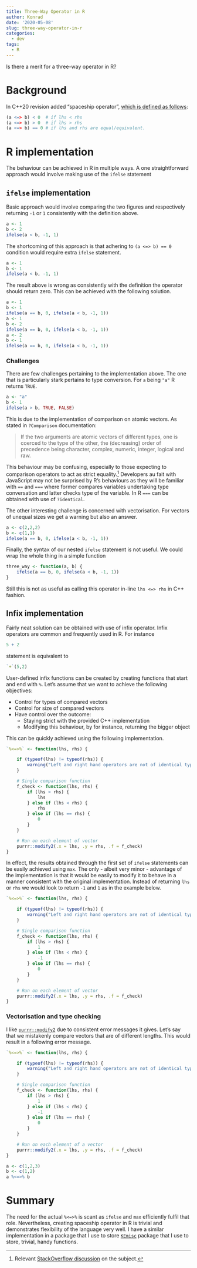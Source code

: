 ```yaml
---
title: Three-Way Operator in R
author: Konrad
date: '2020-05-08'
slug: three-way-operator-in-r
categories:
  - dev
tags:
  - R
---
```


Is there a merit for a three-way operator in R?

# Background

In C++20 revision added "spaceship operator", [which is defined as follows](https://en.cppreference.com/w/cpp/language/operator_comparison#Three-way_comparison):

```r
(a <=> b) < 0  # if lhs < rhs
(a <=> b) > 0  # if lhs > rhs
(a <=> b) == 0 # if lhs and rhs are equal/equivalent.
```

# R implementation

The behaviour can be achieved in R in multiple ways. A one straightforward approach would involve making use of the `ifelse` statement

## `ifelse` implementation

Basic approach would involve comparing the two figures and respectively returning `-1` or `1` consistently with the definition above.

```r
a <- 1
b <- 2
ifelse(a < b, -1, 1)
```

The shortcoming of this approach is that adhering to `(a <=> b) == 0` condition would require extra `ifelse` statement.

```r
a <- 1
b <- 1
ifelse(a < b, -1, 1)
```

The result above is wrong as consistently with the definition the operator should return zero. This can be achieved with the following solution.

```r
a <- 1
b <- 1
ifelse(a == b, 0, ifelse(a < b, -1, 1))
a <- 1
b <- 2
ifelse(a == b, 0, ifelse(a < b, -1, 1))
a <- 2
b <- 1
ifelse(a == b, 0, ifelse(a < b, -1, 1))
```

### Challenges

There are few challenges pertaining to the implementation above. The one that is particularly stark pertains to type conversion. For `a` being `"a"` R returns `TRUE`.

```r
a <- "a"
b <- 1
ifelse(a > b, TRUE, FALSE)
```

This is due to the implementation of comparison on atomic vectors. As stated in `?Comparison` documentation:

> If the two arguments are atomic vectors of different types, one is coerced to the type of the other, the (decreasing) order of precedence being character, complex, numeric, integer, logical and raw.

This behaviour may be confusing, especially to those expecting to comparison operators to act as strict equality.^[Relevant [StackOverflow discussion](https://stackoverflow.com/q/14932015/1655567) on the subject.] Developers au fait with JavaScript may not be surprised by R's behaviours as they will be familiar with `==` and `===` where former compares variables undertaking type conversation and latter checks type of the variable. In R `===` can be obtained with use of `?identical`.

The other interesting challenge is concerned with vectorisation. For vectors of unequal sizes we get a warning but also an answer.

```r
a <- c(2,2,2)
b <- c(1,1)
ifelse(a == b, 0, ifelse(a < b, -1, 1))
```

Finally, the syntax of our nested `ifelse` statement is not useful. We could wrap the whole thing in a simple function

```r
three_way <- function(a, b) {
    ifelse(a == b, 0, ifelse(a < b, -1, 1))
}
```

Still this is not as useful as calling this operator in-line `lhs <=> rhs` in C++ fashion.

## Infix implementation

Fairly neat solution can be obtained with use of infix operator. Infix operators are common and frequently used in R. For instance 

```r
5 + 2
```

statement is equivalent to

```r
`+`(5,2)
```

User-defined infix functions can be created by creating functions that start and end with `%`. Let's assume that we want to achieve the following objectives:

 - Control for types of compared vectors
 - Control for size of compared vectors
 - Have control over the outcome:
   - Staying strict with the provided C++ implementation
   - Modifying this behaviour, by for instance, returning the bigger object
   
This can be quickly achieved using the following implementation. 

```r
`%<=>%` <- function(lhs, rhs) {

    if (typeof(lhs) != typeof(rhs)) {
        warning("Left and right hand operators are not of identical types.")
    }

    # Single comparison function
    f_check <- function(lhs, rhs) {
        if (lhs > rhs) {
            lhs
        } else if (lhs < rhs) {
            rhs
        } else if (lhs == rhs) {
            0
        }
    }

    # Run on each element of vector
    purrr::modify2(.x = lhs, .y = rhs, .f = f_check)
}
```

In effect, the results obtained through the first set of `ifelse` statements can be easily achieved using `max`. The only - albeit very minor - advantage of the implementation is that it would be easily to modify it to behave in a manner consistent with the original implementation. Instead of returning `lhs` or `rhs` we would look to return `-1` and `1` as in the example below.

```r
`%<=>%` <- function(lhs, rhs) {

    if (typeof(lhs) != typeof(rhs)) {
        warning("Left and right hand operators are not of identical types.")
    }

    # Single comparison function
    f_check <- function(lhs, rhs) {
        if (lhs > rhs) {
            1
        } else if (lhs < rhs) {
            -1
        } else if (lhs == rhs) {
            0
        }
    }

    # Run on each element of vector
    purrr::modify2(.x = lhs, .y = rhs, .f = f_check)
}
```

### Vectorisation and type checking

I like [`purrr::modify2`](https://purrr.tidyverse.org/reference/modify.html) due to consistent error messages it gives. Let's say that we mistakenly compare vectors that are of different lengths. This would result in a following error message.

```r
`%<=>%` <- function(lhs, rhs) {

    if (typeof(lhs) != typeof(rhs)) {
        warning("Left and right hand operators are not of identical types.")
    }

    # Single comparison function
    f_check <- function(lhs, rhs) {
        if (lhs > rhs) {
            1
        } else if (lhs < rhs) {
            -1
        } else if (lhs == rhs) {
            0
        }
    }

    # Run on each element of a vector
    purrr::modify2(.x = lhs, .y = rhs, .f = f_check)
}

a <- c(1,2,3)
b <- c(1,2)
a %<=>% b
```


# Summary

The need for the actual `%<=>%` is scant as `ifelse` and `max` efficiently fulfil that role. Nevertheless, creating spaceship operator in R is trivial and demonstrates flexibility of the language very well. I have a similar implementation in a package that I use to store [`KEmisc`](https://github.com/konradzdeb/KEmisc/blob/master/R/threeway.R) package that I use to store, trivial, handy functions. 


